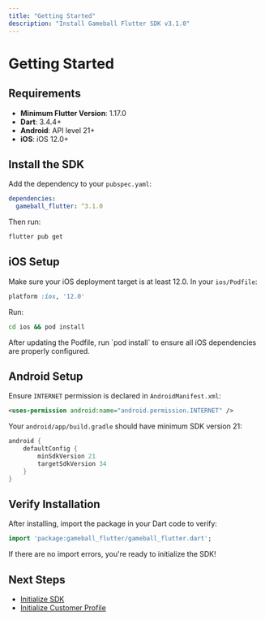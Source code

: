 ```yaml
---
title: "Getting Started"
description: "Install Gameball Flutter SDK v3.1.0"
---
```


# Getting Started

## Requirements

- **Minimum Flutter Version**: 1.17.0
- **Dart**: 3.4.4+
- **Android**: API level 21+
- **iOS**: iOS 12.0+

## Install the SDK

Add the dependency to your `pubspec.yaml`:

```yaml
dependencies:
  gameball_flutter: ^3.1.0
```

Then run:

```bash
flutter pub get
```

## iOS Setup

Make sure your iOS deployment target is at least 12.0. In your `ios/Podfile`:

```ruby
platform :ios, '12.0'
```

Run:

```bash
cd ios && pod install
```

<Info>
After updating the Podfile, run `pod install` to ensure all iOS dependencies are properly configured.
</Info>

## Android Setup

Ensure `INTERNET` permission is declared in `AndroidManifest.xml`:

```xml
<uses-permission android:name="android.permission.INTERNET" />
```

Your `android/app/build.gradle` should have minimum SDK version 21:

```gradle
android {
    defaultConfig {
        minSdkVersion 21
        targetSdkVersion 34
    }
}
```

## Verify Installation

After installing, import the package in your Dart code to verify:

```dart
import 'package:gameball_flutter/gameball_flutter.dart';
```

If there are no import errors, you're ready to initialize the SDK!

## Next Steps

- [Initialize SDK](/installation-guide/flutter-v3/initialize-sdk)
- [Initialize Customer Profile](/installation-guide/flutter-v3/initialize-profile)

